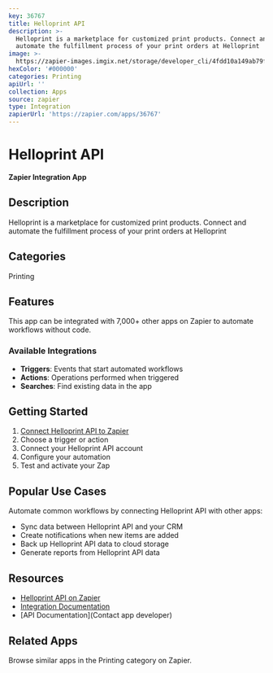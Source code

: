 ```yaml
---
key: 36767
title: Helloprint API
description: >-
  Helloprint is a marketplace for customized print products. Connect and
  automate the fulfillment process of your print orders at Helloprint
image: >-
  https://zapier-images.imgix.net/storage/developer_cli/4fdd10a149ab79f73be3823976c4f391.png?auto=format%2Ccompress&ixlib=python-3.0.0&q=50
hexColor: '#000000'
categories: Printing
apiUrl: ''
collection: Apps
source: zapier
type: Integration
zapierUrl: 'https://zapier.com/apps/36767'
---
```

# Helloprint API

**Zapier Integration App**

## Description

Helloprint is a marketplace for customized print products. Connect and automate the fulfillment process of your print orders at Helloprint

## Categories

Printing

## Features

This app can be integrated with 7,000+ other apps on Zapier to automate workflows without code.

### Available Integrations

- **Triggers**: Events that start automated workflows
- **Actions**: Operations performed when triggered
- **Searches**: Find existing data in the app

## Getting Started

1. [Connect Helloprint API to Zapier](https://zapier.com/apps/36767)
2. Choose a trigger or action
3. Connect your Helloprint API account
4. Configure your automation
5. Test and activate your Zap

## Popular Use Cases

Automate common workflows by connecting Helloprint API with other apps:

- Sync data between Helloprint API and your CRM
- Create notifications when new items are added
- Back up Helloprint API data to cloud storage
- Generate reports from Helloprint API data

## Resources

- [Helloprint API on Zapier](https://zapier.com/apps/36767)
- [Integration Documentation](https://zapier.com/apps/36767/integrations)
- [API Documentation](Contact app developer)

## Related Apps

Browse similar apps in the Printing category on Zapier.
